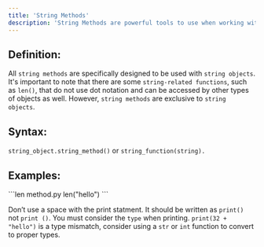 ```yaml
---
title: 'String Methods'
description: 'String Methods are powerful tools to use when working with strings. They enable powerful and unique tools to help you specifically work with string objects.  .' 
---
```

## Definition: 
All `string methods` are specifically designed to be used with `string objects`. It's important to note that there are some `string-related functions`, such as `len()`, that do not use dot notation and can be accessed by other types of objects as well. However, `string methods` are exclusive to `string objects`.  

## Syntax:
`string_object.string_method()` or `string_function(string).`

## Examples:
<CodeGroup>
```len method.py
len("hello")
```
</CodeGroup>

<Tip>Don’t use a space with the print statment. It should be written as `print()` not `print ()`.</Tip>
<Warning>You must consider the `type` when printing. `print(32 + "hello")` is a type mismatch, consider using a `str` or `int` function to convert to proper types.</Warning>
